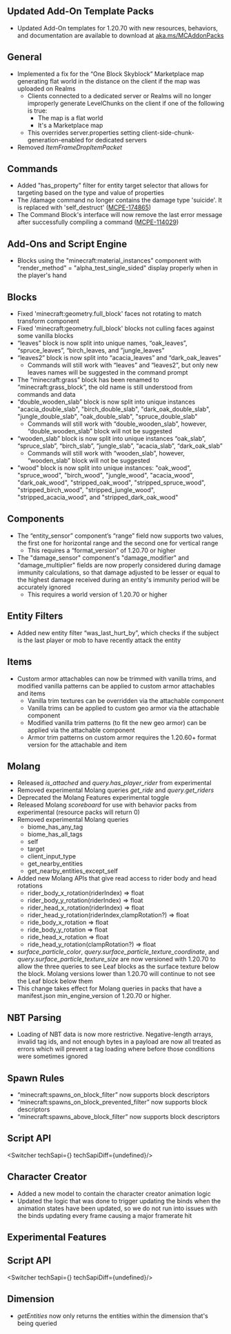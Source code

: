 



## **Updated Add-On Template Packs**

-   Updated Add-On templates for 1.20.70 with new resources, behaviors, and documentation are available to download at [aka.ms/MCAddonPacks](https://aka.ms/MCAddonPacks)

## **General**

-   Implemented a fix for the “One Block Skyblock” Marketplace map generating flat world in the distance on the client if the map was uploaded on Realms
    -   Clients connected to a dedicated server or Realms will no longer improperly generate LevelChunks on the client if one of the following is true:
        -   The map is a flat world
        -   It's a Marketplace map
    -   This overrides server.properties setting client-side-chunk-generation-enabled for dedicated servers
-   Removed _ItemFrameDropItemPacket_

## **Commands**

-   Added "has\_property" filter for entity target selector that allows for targeting based on the type and value of properties
-   The /damage command no longer contains the damage type 'suicide'. It is replaced with 'self\_destruct' ([MCPE-174865](https://bugs.mojang.com/browse/MCPE-174865))
-   The Command Block's interface will now remove the last error message after successfully compiling a command ([MCPE-114029](https://bugs.mojang.com/browse/MCPE-114029))

## **Add-Ons and Script Engine**

-   Blocks using the "minecraft:material\_instances" component with "render\_method" = "alpha\_test\_single\_sided" display properly when in the player's hand

## **Blocks**

-   Fixed 'minecraft:geometry.full\_block' faces not rotating to match transform component
-   Fixed 'minecraft:geometry.full\_block' blocks not culling faces against some vanilla blocks
-   “leaves” block is now split into unique names, “oak\_leaves”, “spruce\_leaves”, “birch\_leaves, and ”jungle\_leaves”
-   “leaves2” block is now split into “acacia\_leaves” and “dark\_oak\_leaves”
    -   Commands will still work with “leaves” and “leaves2”, but only new leaves names will be suggested in the command prompt
-   The “minecraft:grass” block has been renamed to “minecraft:grass\_block”, the old name is still understood from commands and data
-   “double\_wooden\_slab” block is now split into unique instances "acacia\_double\_slab", "birch\_double\_slab", "dark\_oak\_double\_slab", "jungle\_double\_slab", "oak\_double\_slab", "spruce\_double\_slab"
    -   Commands will still work with “double\_wooden\_slab”, however, “double\_wooden\_slab” block will not be suggested
-   “wooden\_slab” block is now split into unique instances “oak\_slab”, “spruce\_slab”, “birch\_slab”, “jungle\_slab”, “acacia\_slab”, “dark\_oak\_slab”
    -   Commands will still work with “wooden\_slab”, however, “wooden\_slab” block will not be suggested
-   "wood" block is now split into unique instances: "oak\_wood", "spruce\_wood", "birch\_wood", "jungle\_wood", "acacia\_wood", "dark\_oak\_wood", "stripped\_oak\_wood", "stripped\_spruce\_wood", "stripped\_birch\_wood", "stripped\_jungle\_wood", "stripped\_acacia\_wood", and "stripped\_dark\_oak\_wood"

## **Components**

-   The “entity\_sensor” component’s “range” field now supports two values, the first one for horizontal range and the second one for vertical range
    -   This requires a “format\_version” of 1.20.70 or higher
-   The "damage\_sensor" component's "damage\_modifier" and "damage\_multiplier" fields are now properly considered during damage immunity calculations, so that damage adjusted to be lesser or equal to the highest damage received during an entity's immunity period will be accurately ignored
    -   This requires a world version of 1.20.70 or higher

## **Entity Filters**

-   Added new entity filter “was\_last\_hurt\_by”, which checks if the subject is the last player or mob to have recently attack the entity

## **Items**

-   Custom armor attachables can now be trimmed with vanilla trims, and modified vanilla patterns can be applied to custom armor attachables and items
    -   Vanilla trim textures can be overridden via the attachable component
    -   Vanilla trims can be applied to custom geo armor via the attachable component
    -   Modified vanilla trim patterns (to fit the new geo armor) can be applied via the attachable component
    -   Armor trim patterns on custom armor requires the 1.20.60+ format version for the attachable and item

## **Molang**

-   Released _is\_attached_ and _query.has\_player\_rider_ from experimental
-   Removed experimental Molang queries _get\_ride_ and _query.get\_riders_
-   Deprecated the Molang Features experimental toggle
-   Released Molang _scoreboard_ for use with behavior packs from experimental (resource packs will return 0)
-   Removed experimental Molang queries
    -   biome\_has\_any\_tag
    -   biome\_has\_all\_tags
    -   self
    -   target
    -   client\_input\_type
    -   get\_nearby\_entities
    -   get\_nearby\_entities\_except\_self
-   Added new Molang APIs that give read access to rider body and head rotations
    -   rider\_body\_x\_rotation(riderIndex) =\> float
    -   rider\_body\_y\_rotation(riderIndex) =\> float
    -   rider\_head\_x\_rotation(riderIndex) =\> float
    -   rider\_head\_y\_rotation(riderIndex,clampRotation?) =\> float
    -   ride\_body\_x\_rotation =\> float
    -   ride\_body\_y\_rotation =\> float
    -   ride\_head\_x\_rotation =\> float
    -   ride\_head\_y\_rotation(clampRotation?) =\> float
-   _surface\_particle\_color_, _query.surface\_particle\_texture\_coordinate_, and _query.surface\_particle\_texture\_size_ are now versioned with 1.20.70 to allow the three queries to see Leaf blocks as the surface texture below the block. Molang versions lower than 1.20.70 will continue to not see the Leaf block below them
-   This change takes effect for Molang queries in packs that have a manifest.json min\_engine\_version of 1.20.70 or higher.

## **NBT Parsing**

-   Loading of NBT data is now more restrictive. Negative-length arrays, invalid tag ids, and not enough bytes in a payload are now all treated as errors which will prevent a tag loading where before those conditions were sometimes ignored

## **Spawn Rules**

-   “minecraft:spawns\_on\_block\_filter” now supports block descriptors
-   “minecraft:spawns\_on\_block\_prevented\_filter” now supports block descriptors
-   “minecraft:spawns\_above\_block\_filter” now supports block descriptors


## **Script API**

<Switcher techSapi={<TechSapiStable/>} techSapiDiff={undefined}/>

## **Character Creator**

-   Added a new model to contain the character creator animation logic
-   Updated the logic that was done to trigger updating the binds when the animation states have been updated, so we do not run into issues with the binds updating every frame causing a major framerate hit  
      
    




<h2 className="experimental_divider">Experimental Features</h2>





## **Script API**

<Switcher techSapi={<TechSapiExp/>} techSapiDiff={undefined}/>

## **Dimension**

-   _getEntities_ now only returns the entities within the dimension that's being queried